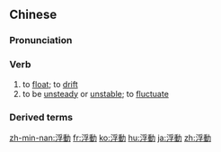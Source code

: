 {{also|浮动}}
==Chinese==
{{zh-forms|s=浮动}}

===Pronunciation===
{{zh-pron
|m=fúdòng
|c=fau4 dung6
|mn=phû-tōng
|cat=v
}}

===Verb===
{{zh-verb}}

# to [[float]]; to [[drift]]
# to be [[unsteady]] or [[unstable]]; to [[fluctuate]]

===Derived terms===
{{zh-der|浮動工資|浮動匯率}}

{{zh-cat|Advanced}}

[[zh-min-nan:浮動]]
[[fr:浮動]]
[[ko:浮動]]
[[hu:浮動]]
[[ja:浮動]]
[[zh:浮動]]